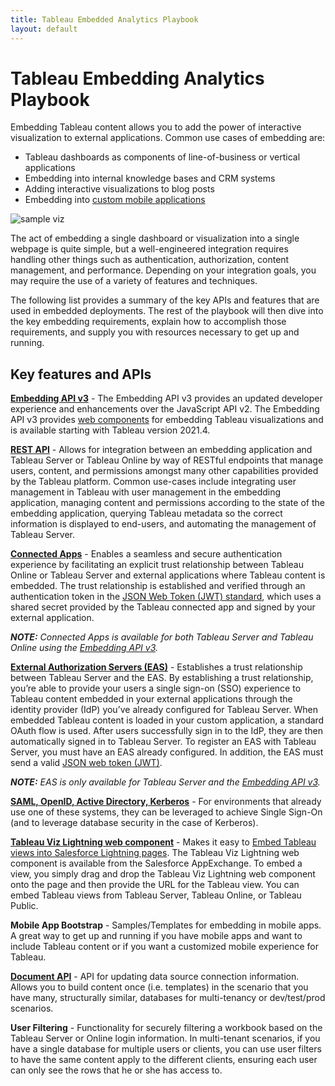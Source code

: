 ```yaml
---
title: Tableau Embedded Analytics Playbook
layout: default
---
```



# Tableau Embedding Analytics Playbook

Embedding Tableau content allows you to add the power of interactive visualization to external applications. Common use cases of embedding are:

* Tableau dashboards as components of line-of-business or vertical applications
* Embedding into internal knowledge bases and CRM systems
* Adding interactive visualizations to blog posts
* Embedding into [custom mobile applications](https://github.com/tableau/embedding-playbook/blob/master/pages/05_embedding_in_other_apps.md#embedding-into-mobile-apps)

<Counter/>

<Bleed>
  <Img
    alt='sample viz' 
    src='viz_TOC.png' 
    width={1000}
    height={700}
  />
</Bleed>




The act of embedding a single dashboard or visualization into a single webpage is quite simple, but a well-engineered integration requires handling other things such as authentication, authorization, content management, and performance. Depending on your integration goals, you may require the use of a variety of features and techniques.

The following list provides a summary of the key APIs and features that are used in embedded deployments. The rest of the playbook will then dive into the key embedding requirements, explain how to accomplish those requirements, and supply you with resources necessary to get up and running.

## Key features and APIs

**[Embedding API v3](https://help.tableau.com/current/api/embedding_api/en-us/index.html)** - The Embedding API v3 provides an updated developer experience and enhancements over the JavaScript API v2. The Embedding API v3 provides [web components](https://developer.mozilla.org/en-US/docs/Web/Web_Components) for embedding Tableau visualizations and is available starting with Tableau version 2021.4. 

**[REST API](https://help.tableau.com/current/api/rest_api/en-us/REST/rest_api.htm)** - Allows for integration between an embedding application and Tableau Server or Tableau Online by way of RESTful endpoints that manage users, content, and permissions amongst many other capabilities provided by the Tableau platform. Common use-cases include integrating user management in Tableau with user management in the embedding application, managing content and permissions according to the state of the embedding application, querying Tableau metadata so the correct information is displayed to end-users, and automating the management of Tableau Server.

**[Connected Apps](https://help.tableau.com/current/online/en-us/connected_apps.htm)** - Enables a seamless and secure authentication experience by facilitating an explicit trust relationship between Tableau Online or Tableau Server and external applications where Tableau content is embedded. The trust relationship is established and verified through an authentication token in the [JSON Web Token (JWT) standard](https://datatracker.ietf.org/doc/html/rfc7519), which uses a shared secret provided by the Tableau connected app and signed by your external application.

***NOTE:** Connected Apps is available for both Tableau Server and Tableau Online using the [Embedding API v3](https://help.tableau.com/current/api/embedding_api/en-us/index.html).*

**[External Authorization Servers (EAS)](https://help.tableau.com/current/server/en-us/connected_apps_eas.htm)** - Establishes a trust relationship between Tableau Server and the EAS. By establishing a trust relationship, you’re able to provide your users a single sign-on (SSO) experience to Tableau content embedded in your external applications through the identity provider (IdP) you’ve already configured for Tableau Server. When embedded Tableau content is loaded in your custom application, a standard OAuth flow is used. After users successfully sign in to the IdP, they are then automatically signed in to Tableau Server. To register an EAS with Tableau Server, you must have an EAS already configured. In addition, the EAS must send a valid [JSON web token (JWT)](https://datatracker.ietf.org/doc/html/rfc7519).

***NOTE:** EAS is only available for Tableau Server and the [Embedding API v3](https://help.tableau.com/current/api/embedding_api/en-us/index.html).*

**[SAML, OpenID, Active Directory, Kerberos](https://help.tableau.com/current/server/en-us/security_auth.htm)** - For environments that already use one of these systems, they can be leveraged to achieve Single Sign-On (and to leverage database security in the case of Kerberos).

**[Tableau Viz Lightning web component](https://www.tableau.com/products/viz-lightning-web-component-salesforce)** - Makes it easy to [Embed Tableau views into Salesforce Lightning pages](https://help.tableau.com/current/pro/desktop/en-us/embed_ex_lwc.htm). The Tableau Viz Lightning web component is available from the Salesforce AppExchange. To embed a view, you simply drag and drop the Tableau Viz Lightning web component onto the page and then provide the URL for the Tableau view. You can embed Tableau views from Tableau Server, Tableau Online, or Tableau Public.

**Mobile App Bootstrap** - Samples/Templates for embedding in mobile apps. A great way to get up and running if you have mobile apps and want to include Tableau content or if you want a customized mobile experience for Tableau.

**[Document API](http://tableau.github.io/document-api-python/)** - API for updating data source connection information. Allows you to build content once (i.e. templates) in the scenario that you have many, structurally similar, databases for multi-tenancy or dev/test/prod scenarios.

**User Filtering** - Functionality for securely filtering a workbook based on the Tableau Server or Online login information. In multi-tenant scenarios, if you have a single database for multiple users or clients, you can use user filters to have the same content apply to the different clients, ensuring each user can only see the rows that he or she has access to.
